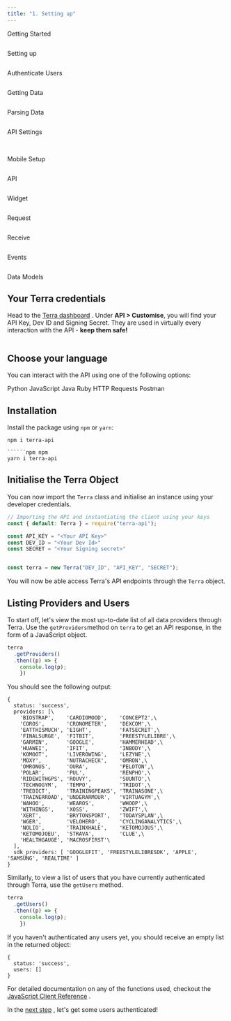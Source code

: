 ```yaml
---
title: "1. Setting up"
---
```

Getting Started  
  
<img className="block" src="https://terradocs.s3.eu-west-2.amazonaws.com/icons/getting-started.png" alt="" />

Setting up  
  
<img className="block" src="https://terradocs.s3.eu-west-2.amazonaws.com/icons/install-on-backend.png" alt="" />

Authenticate Users  
  
<img className="block" src="https://terradocs.s3.eu-west-2.amazonaws.com/icons/authenticate-users.png" alt="" />

Getting Data  
  
<img className="block" src="https://terradocs.s3.eu-west-2.amazonaws.com/icons/receive-data.png" alt="" />

Parsing Data  
  
<img className="block" src="https://terradocs.s3.eu-west-2.amazonaws.com/icons/understand-our-data.png" alt="" />

API Settings  
  
<img className="block" src="https://terradocs.s3.eu-west-2.amazonaws.com/icons/customise-terra.png" alt="" />

<img className="block" src="https://terradocs.s3.eu-west-2.amazonaws.com/icons/manage-integrations.png" alt="" />  
  
Mobile Setup

<img className="block" src="https://terradocs.s3.eu-west-2.amazonaws.com/icons/api-data-models.png" alt="" />  
  
API

<img className="block" src="https://terradocs.s3.eu-west-2.amazonaws.com/icons/widget.png" alt="" />  
  
Widget

<img className="block" src="https://terradocs.s3.eu-west-2.amazonaws.com/icons/historical-data.png" alt="" />  
  
Request

<img className="block" src="https://terradocs.s3.eu-west-2.amazonaws.com/icons/new-data.png" alt="" />  
  
Receive

<img className="block" src="https://terradocs.s3.eu-west-2.amazonaws.com/icons/event-types.png" alt="" />  
  
Events

<img className="block" src="https://terradocs.s3.eu-west-2.amazonaws.com/icons/api-data-models.png" alt="" />  
  
Data Models

## Your Terra credentials

Head to the [Terra dashboard](https://dashboard.tryterra.co)
. Under **API > Customise**, you will find your API Key, Dev ID and Signing Secret. They are used in virtually every interaction with the API - **keep them safe!**

<img className="block" src="images/files_readme_io/_466e2d6_image.png" alt="" />

## Choose your language

You can interact with the API using one of the following options:

Python JavaScript Java Ruby HTTP Requests Postman

## Installation

Install the package using `npm` or `yarn`:

```npm npm
npm i terra-api

``````npm npm
yarn i terra-api

```

## Initialise the Terra Object

You can now import the `Terra` class and initialise an instance using your developer credentials.

```javascript javascript
// Importing the API and instantiating the client using your keys
const { default: Terra } = require("terra-api");

const API_KEY = "<Your API Key>"
const DEV_ID = "<Your Dev Id>"
const SECRET = "<Your Signing secret>"


const terra = new Terra("DEV_ID", "API_KEY", "SECRET");

```

You will now be able access Terra's API endpoints through the `Terra` object.

## Listing Providers and Users

To start off, let's view the most up-to-date list of all data providers through Terra. Use the `getProviders`method on `terra` to get an API response, in the form of a JavaScript object.

```javascript javascript
terra
  .getProviders()
  .then((p) => {
  	console.log(p);
	})

```

You should see the following output:

``` 
{
  status: 'success',
  providers: [\
    'BIOSTRAP',    'CARDIOMOOD',    'CONCEPT2',\
    'COROS',       'CRONOMETER',    'DEXCOM',\
    'EATTHISMUCH', 'EIGHT',         'FATSECRET',\
    'FINALSURGE',  'FITBIT',        'FREESTYLELIBRE',\
    'GARMIN',      'GOOGLE',        'HAMMERHEAD',\
    'HUAWEI',      'IFIT',          'INBODY',\
    'KOMOOT',      'LIVEROWING',    'LEZYNE',\
    'MOXY',        'NUTRACHECK',    'OMRON',\
    'OMRONUS',     'OURA',          'PELOTON',\
    'POLAR',       'PUL',           'RENPHO',\
    'RIDEWITHGPS', 'ROUVY',         'SUUNTO',\
    'TECHNOGYM',   'TEMPO',         'TRIDOT',\
    'TREDICT',     'TRAININGPEAKS', 'TRAINASONE',\
    'TRAINERROAD', 'UNDERARMOUR',   'VIRTUAGYM',\
    'WAHOO',       'WEAROS',        'WHOOP',\
    'WITHINGS',    'XOSS',          'ZWIFT',\
    'XERT',        'BRYTONSPORT',   'TODAYSPLAN',\
    'WGER',        'VELOHERO',      'CYCLINGANALYTICS',\
    'NOLIO',       'TRAINXHALE',    'KETOMOJOUS',\
    'KETOMOJOEU',  'STRAVA',        'CLUE',\
    'HEALTHGAUGE', 'MACROSFIRST'\
  ],
  sdk_providers: [ 'GOOGLEFIT', 'FREESTYLELIBRESDK', 'APPLE', 'SAMSUNG', 'REALTIME' ]
}

```

Similarly, to view a list of users that you have currently authenticated through Terra, use the `getUsers` method.

```javascript javascript
terra
  .getUsers()
  .then((p) => {
  	console.log(p);
	})

```

If you haven't authenticated any users yet, you should receive an empty list in the returned object:

``` 
{
  status: 'success',
  users: []
}

```

For detailed documentation on any of the functions used, checkout the [JavaScript Client Reference](/reference/reference-python-client)
.

In the [next step](authenticate-users)
, let's get some users authenticated!

